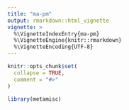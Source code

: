 ```yaml
---
title: "ma-pm"
output: rmarkdown::html_vignette
vignette: >
  %\VignetteIndexEntry{ma-pm}
  %\VignetteEngine{knitr::rmarkdown}
  %\VignetteEncoding{UTF-8}
---
```


```r
knitr::opts_chunk$set(
  collapse = TRUE,
  comment = "#>"
)
```

```r
library(metamisc)
```
